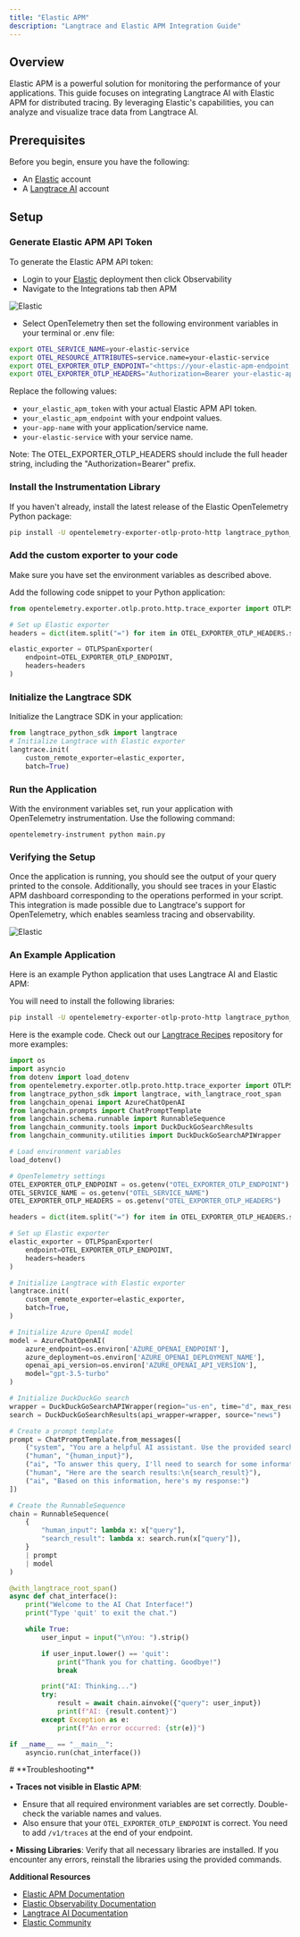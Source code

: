 ```yaml
---
title: "Elastic APM"
description: "Langtrace and Elastic APM Integration Guide"
---
```


## Overview

Elastic APM is a powerful solution for monitoring the performance of your applications. This guide focuses on integrating Langtrace AI with Elastic APM for distributed tracing. By leveraging Elastic's capabilities, you can analyze and visualize trace data from Langtrace AI.

## Prerequisites

Before you begin, ensure you have the following:

- An [Elastic](https://elastic.co/) account
- A [Langtrace AI](http://langtrace.ai/) account

## Setup

### Generate Elastic APM API Token

To generate the Elastic APM API token:

- Login to your [Elastic](https://cloud.elastic.co/) deployment then click Observability
- Navigate to the Integrations tab then APM

![Elastic](/images/elasticapm1.png)

- Select OpenTelemetry then set the following environment variables in your terminal or .env file:

```bash
export OTEL_SERVICE_NAME=your-elastic-service
export OTEL_RESOURCE_ATTRIBUTES=service.name=your-elastic-service
export OTEL_EXPORTER_OTLP_ENDPOINT="<https://your-elastic-apm-endpoint:443/v1/traces>"
export OTEL_EXPORTER_OTLP_HEADERS="Authorization=Bearer your-elastic-apm-token"
```

Replace the following values:

- `your_elastic_apm_token` with your actual Elastic APM API token.
- `your_elastic_apm_endpoint` with your endpoint values.
- `your-app-name` with your application/service name.
- `your-elastic-service` with your service name.

Note: The OTEL_EXPORTER_OTLP_HEADERS should include the full header string, including the "Authorization=Bearer" prefix.

### Install the Instrumentation Library

If you haven't already, install the latest release of the Elastic OpenTelemetry Python package:

```bash
pip install -U opentelemetry-exporter-otlp-proto-http langtrace_python_sdk
```

### Add the custom exporter to your code

Make sure you have set the environment variables as described above.

Add the following code snippet to your Python application:

```python
from opentelemetry.exporter.otlp.proto.http.trace_exporter import OTLPSpanExporter

# Set up Elastic exporter
headers = dict(item.split("=") for item in OTEL_EXPORTER_OTLP_HEADERS.split(",")) if OTEL_EXPORTER_OTLP_HEADERS else {}

elastic_exporter = OTLPSpanExporter(
    endpoint=OTEL_EXPORTER_OTLP_ENDPOINT,
    headers=headers
)
```

### Initialize the Langtrace SDK

Initialize the Langtrace SDK in your application:

```python
from langtrace_python_sdk import langtrace
# Initialize Langtrace with Elastic exporter
langtrace.init(
    custom_remote_exporter=elastic_exporter,
    batch=True)
```

### **Run the Application**

With the environment variables set, run your application with OpenTelemetry instrumentation. Use the following command:

```
opentelemetry-instrument python main.py
```

### **Verifying the Setup**

Once the application is running, you should see the output of your query printed to the console. Additionally, you should see traces in your Elastic APM dashboard corresponding to the operations performed in your script. This integration is made possible due to Langtrace's support for OpenTelemetry, which enables seamless tracing and observability.

![Elastic](/images/elasticapm2.png)

### **An Example Application**

Here is an example Python application that uses Langtrace AI and Elastic APM:

You will need to install the following libraries:

```bash
pip install -U opentelemetry-exporter-otlp-proto-http langtrace_python_sdk langchain-openai langchain-community duckduckgo-search duckduckgo-search python-dotenv
```

Here is the example code. Check out our [Langtrace Recipes](https://github.com/Scale3-Labs/langtrace-recipes/tree/main/integrations/observability) repository for more examples:

<Accordion title="Example Langchain Chat Application">

```python
import os
import asyncio
from dotenv import load_dotenv
from opentelemetry.exporter.otlp.proto.http.trace_exporter import OTLPSpanExporter
from langtrace_python_sdk import langtrace, with_langtrace_root_span
from langchain_openai import AzureChatOpenAI
from langchain.prompts import ChatPromptTemplate
from langchain.schema.runnable import RunnableSequence
from langchain_community.tools import DuckDuckGoSearchResults
from langchain_community.utilities import DuckDuckGoSearchAPIWrapper

# Load environment variables
load_dotenv()

# OpenTelemetry settings
OTEL_EXPORTER_OTLP_ENDPOINT = os.getenv("OTEL_EXPORTER_OTLP_ENDPOINT")
OTEL_SERVICE_NAME = os.getenv("OTEL_SERVICE_NAME")
OTEL_EXPORTER_OTLP_HEADERS = os.getenv("OTEL_EXPORTER_OTLP_HEADERS")

headers = dict(item.split("=") for item in OTEL_EXPORTER_OTLP_HEADERS.split(",")) if OTEL_EXPORTER_OTLP_HEADERS else {}

# Set up Elastic exporter
elastic_exporter = OTLPSpanExporter(
    endpoint=OTEL_EXPORTER_OTLP_ENDPOINT,
    headers=headers
)

# Initialize Langtrace with Elastic exporter
langtrace.init(
    custom_remote_exporter=elastic_exporter,
    batch=True,
)

# Initialize Azure OpenAI model
model = AzureChatOpenAI(
    azure_endpoint=os.environ['AZURE_OPENAI_ENDPOINT'],
    azure_deployment=os.environ['AZURE_OPENAI_DEPLOYMENT_NAME'],
    openai_api_version=os.environ['AZURE_OPENAI_API_VERSION'],
    model="gpt-3.5-turbo"
)

# Initialize DuckDuckGo search
wrapper = DuckDuckGoSearchAPIWrapper(region="us-en", time="d", max_results=2)
search = DuckDuckGoSearchResults(api_wrapper=wrapper, source="news")

# Create a prompt template
prompt = ChatPromptTemplate.from_messages([
    ("system", "You are a helpful AI assistant. Use the provided search results to answer the user's query."),
    ("human", "{human_input}"),
    ("ai", "To answer this query, I'll need to search for some information. Let me do that for you."),
    ("human", "Here are the search results:\n{search_result}"),
    ("ai", "Based on this information, here's my response:")
])

# Create the RunnableSequence
chain = RunnableSequence(
    {
        "human_input": lambda x: x["query"],
        "search_result": lambda x: search.run(x["query"]),
    }
    | prompt
    | model
)

@with_langtrace_root_span()
async def chat_interface():
    print("Welcome to the AI Chat Interface!")
    print("Type 'quit' to exit the chat.")

    while True:
        user_input = input("\nYou: ").strip()

        if user_input.lower() == 'quit':
            print("Thank you for chatting. Goodbye!")
            break

        print("AI: Thinking...")
        try:
            result = await chain.ainvoke({"query": user_input})
            print(f"AI: {result.content}")
        except Exception as e:
            print(f"An error occurred: {str(e)}")

if __name__ == "__main__":
    asyncio.run(chat_interface())
```

</Accordion>
# **Troubleshooting**

• **Traces not visible in Elastic APM**:

- Ensure that all required environment variables are set correctly. Double-check the variable names and values.
- Also ensure that your `OTEL_EXPORTER_OTLP_ENDPOINT` is correct. You need to add `/v1/traces` at the end of your endpoint.

• **Missing Libraries**: Verify that all necessary libraries are installed. If you encounter any errors, reinstall the libraries using the provided commands.

**Additional Resources**

- [Elastic APM Documentation](https://www.elastic.co/guide/en/apm/get-started/current/quick-start-overview.html)
- [Elastic Observability Documentation](https://www.elastic.co/guide/en/observability/current/index.html)
- [Langtrace AI Documentation](https://docs.langtrace.ai/)
- [Elastic Community](https://discuss.elastic.co/)
